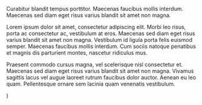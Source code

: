 
  

Curabitur blandit tempus porttitor. Maecenas faucibus mollis interdum. Maecenas sed diam eget risus varius blandit sit amet non magna.

Lorem ipsum dolor sit amet, consectetur adipiscing elit. Morbi leo risus, porta ac consectetur ac, vestibulum at eros. Maecenas sed diam eget risus varius blandit sit amet non magna. Vestibulum id ligula porta felis euismod semper. Maecenas faucibus mollis interdum. Cum sociis natoque penatibus et magnis dis parturient montes, nascetur ridiculus mus.

Praesent commodo cursus magna, vel scelerisque nisl consectetur et. Maecenas sed diam eget risus varius blandit sit amet non magna. Vivamus sagittis lacus vel augue laoreet rutrum faucibus dolor auctor. Aenean eu leo quam. Pellentesque ornare sem lacinia quam venenatis vestibulum.

)

